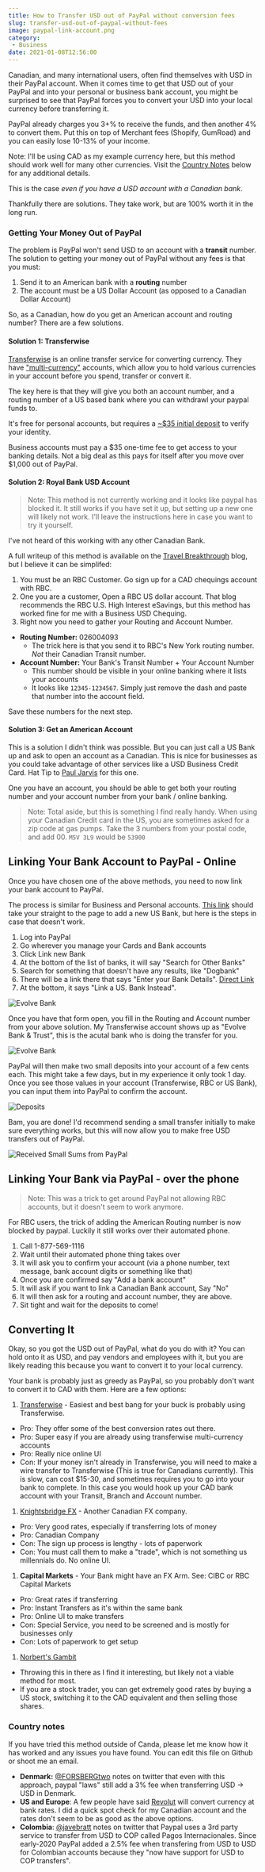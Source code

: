 ```yaml
---
title: How to Transfer USD out of PayPal without conversion fees
slug: transfer-usd-out-of-paypal-without-fees
image: paypal-link-account.png
category:
 - Business
date: 2021-01-08T12:56:00
---
```


Canadian, and many international users, often find themselves with USD in their PayPal account. When it comes time to get that USD out of your PayPal and into your personal or business bank account, you might be surprised to see that PayPal forces you to convert your USD into your local currency before transferring it.

PayPal already charges you 3+% to receive the funds, and then another 4% to convert them. Put this on top of Merchant fees (Shopify, GumRoad) and you can easily lose 10-13% of your income.

Note: I'll be using CAD as my example currency here, but this method should work well for many other currencies. Visit the [Country Notes](#Country-notes) below for any additional details.

This is the case _even if you have a USD account with a Canadian bank_.

Thankfully there are solutions. They take work, but are 100% worth it in the long run.

### Getting Your Money Out of PayPal

The problem is PayPal won't send USD to an account with a **transit** number. The solution to getting your money out of PayPal without any fees is that you must:

1. Send it to an American bank with a **routing** number
2. The account must be a US Dollar Account (as opposed to a Canadian Dollar Account)

So, as a Canadian, how do you get an American account and routing number? There are a few solutions.

#### Solution 1: Transferwise

[Transferwise](https://transferwise.prf.hn/l/7gpROn4) is an online transfer service for converting currency. They have ["multi-currency"](https://transferwise.prf.hn/l/7gpROn4) accounts, which allow you to hold various currencies in your account before you spend, transfer or convert it.

The key here is that they will give you both an account number, and a routing number of a US based bank where you can withdrawl your paypal funds to.

It's free for personal accounts, but requires a [~$35 initial deposit](https://transferwise.prf.hn/l/62GbEPk) to verify your identity.

Business accounts must pay a $35 one-time fee to get access to your banking details. Not a big deal as this pays for itself after you move over $1,000 out of PayPal.

#### Solution 2: Royal Bank USD Account

> Note: This method is not currently working and it looks like paypal has blocked it. It still works if you have set it up, but setting up a new one will likely not work. I'll leave the instructions here in case you want to try it yourself.

I've not heard of this working with any other Canadian Bank.

A full writeup of this method is available on the [Travel Breakthrough](https://travelblogbreakthrough.com/canadian-paypal-users-transfer-usd-bank/) blog, but I believe it can be simplifed:

1. You must be an RBC Customer. Go sign up for a CAD chequings account with RBC.
2. One you are a customer, Open a RBC US dollar account. That blog recommends the RBC U.S. High Interest eSavings, but this method has worked fine for me with a Business USD Chequing.
3. Right now you need to gather your Routing and Account Number.

* **Routing Number:** 026004093
  * The trick here is that you send it to RBC's New York routing number. _Not_ their Canadian Transit number.
* **Account Number:** Your Bank's Transit Number + Your Account Number
  * This number should be visible in your online banking where it lists your accounts
  * It looks like `12345-1234567`. Simply just remove the dash and paste that number into the account field.

Save these numbers for the next step.

#### Solution 3: Get an American Account

This is a solution I didn't think was possible. But you can just call a US Bank up and ask to open an account as a Canadian. This is nice for businesses as you could take advantage of other services like a USD Business Credit Card. Hat Tip to [Paul Jarvis](https://twitter.com/pjrvs/status/1347198086351712256) for this one.

One you have an account, you should be able to get both your routing number and your account number from your bank / online banking.

> Note: Total aside, but this is something I find really handy. When using your Canadian Credit card in the US, you are sometimes asked for a zip code at gas pumps. Take the 3 numbers from your postal code, and add 00. `M5V 3L9` would be `53900`

## Linking Your Bank Account to PayPal - Online

Once you have chosen one of the above methods, you need to now link your bank account to PayPal.

The process is similar for Business and Personal accounts. [This link](https://www.paypal.com/myaccount/money/banks/new?type=US_LOCAL&isManualAddBankFlow=true) should take your straight to the page to add a new US Bank, but here is the steps in case that doesn't work.

1. Log into PayPal
2. Go wherever you manage your Cards and Bank accounts
3. Click Link new Bank
4. At the bottom of the list of banks, it will say  "Search for Other Banks"
5. Search for something that doesn't have any results, like "Dogbank"
6. There will be a link there that says "Enter your Bank Details". [Direct Link](https://www.paypal.com/myaccount/money/banks/new?type=MANUAL)
7. At the bottom, it says "Link a US. Bank Instead".

![Evolve Bank](./paypal-link-account.png)

Once you have that form open, you fill in the Routing and Account number from your above solution. My Transferwise account shows up as "Evolve Bank & Trust", this is the acutal bank who is doing the transfer for you.

![Evolve Bank](./evolve-bank.png)

PayPal will then make two small deposits into your account of a few cents each. This might take a few days, but in my experience it only took 1 day. Once you see those values in your account (Transferwise, RBC or US Bank), you can input them into PayPal to confirm the account.

![Deposits](./paypal-deposits.png)

Bam, you are done! I'd recommend sending a small transfer initially to make sure everything works, but this will now allow you to make free USD transfers out of PayPal.

![Received Small Sums from PayPal](./paypal-received.png)

## Linking Your Bank via PayPal - over the phone

> Note: This was a trick to get around PayPal not allowing RBC accounts, but it doesn't seem to work anymore.

For RBC users, the trick of adding the American Routing number is now blocked by paypal. Luckily it still works over their automated phone.

1. Call 1-877-569-1116
2. Wait until their automated phone thing takes over
3. It will ask you to confirm your account (via a phone number, text message, bank account digits or something like that)
4. Once you are confirmed say "Add a bank account"
5. It will ask if you want to link a Canadian Bank account, Say "No"
6. It will then ask for a routing and account number, they are above.
7. Sit tight and wait for the deposits to come!

## Converting It

Okay, so you got the USD out of PayPal, what do you do with it? You can hold onto it as USD, and pay vendors and employees with it, but you are likely reading this because you want to convert it to your local currency.

Your bank is probably just as greedy as PayPal, so you probably don't want to convert it to CAD with them. Here are a few options:

  1. [Transferwise](https://transferwise.prf.hn/l/7gpROn4) - Easiest and best bang for your buck is probably using Transferwise.
  * Pro: They offer some of the best conversion rates out there.
  * Pro: Super easy if you are already using transferwise multi-currency accounts
  * Pro: Really nice online UI
  * Con: If your money isn't already in Transferwise, you will need to make a wire transfer to Transferwise (This is true for Canadians currently). This is slow, can cost $15-30, and sometimes requires you to go into your bank to complete. In this case you would hook up your CAD bank account with your Transit, Branch and Account number.

  1. [Knightsbridge FX](https://www.knightsbridgefx.com) - Another Canadian FX company.
  * Pro: Very good rates, especially if transferring lots of money
  * Pro: Canadian Company
  * Con: The sign up process is lengthy - lots of paperwork
  * Con: You must call them to make a "trade", which is not something us millennials do. No online UI.
  1. **Capital Markets** - Your Bank might have an FX Arm. See: CIBC or RBC Capital Markets
  * Pro: Great rates if transferring
  * Pro: Instant Transfers as it's within the same bank
  * Pro: Online UI to make transfers
  * Con: Special Service, you need to be screened and is mostly for businesses only
  * Con: Lots of paperwork to get setup
  1. [Norbert's Gambit](https://canadiancouchpotato.com/2013/12/03/norberts-gambit-the-complete-guide/)
  * Throwing this in there as I find it interesting, but likely not a viable method for most.
  * If you are a stock trader, you can get extremely good rates by buying a US stock, switching it to the CAD equivalent and then selling those shares.


### Country notes

If you have tried this method outside of Canda, please let me know how it has worked and any issues you have found. You can edit this file on Github or shoot me an email.

* **Denmark:** [@FORSBERGtwo](https://twitter.com/FORSBERGtwo/status/1347229522010243072) notes on twitter that even with this approach, paypal "laws" still add a 3% fee when transferring USD → USD in Denmark.
* **US and Europe**: A few people have said [Revolut](https://www.revolut.com/en-US/help/my-accounts/exchanging-money/what-foreign-exchange-rate-will-i-get) will convert currency at bank rates. I did a quick spot check for my Canadian account and the rates don't seem to be as good as the above options.
* **Colombia**: [@javebratt](https://twitter.com/javebratt/status/1358435313832574977?s=20) notes on twitter that Paypal uses a 3rd party service to transfer from USD to COP called Pagos Internacionales. Since early-2020 PayPal added a 2.5% fee when transfering from USD to USD for Colombian accounts because they "now have support for USD to COP transfers".

